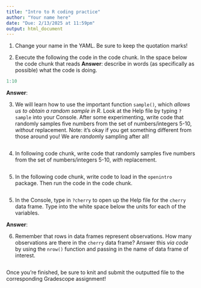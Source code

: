 ```yaml
---
title: "Intro to R coding practice"
author: "Your name here"
date: "Due: 2/13/2025 at 11:59pm"
output: html_document
---
```


1.  Change your name in the YAML. Be sure to keep the quotation marks!

2.  Execute the following the code in the code chunk. In the space below the code chunk that reads **Answer**: describe in words (as specifically as possible) what the code is doing.

```r
1:10
```

**Answer**:

3.  We will learn how to use the important function `sample()`, which *allows us to obtain a random sample in R*. Look at the Help file by typing `?sample` into your Console. After some experimenting, write code that randomly samples five numbers from the set of numbers/integers 5-10, *without* replacement. Note: it's okay if you get something different from those around you! We are *random*ly sampling after all!

```r

```

4.  In following code chunk, write code that randomly samples five numbers from the set of numbers/integers 5-10, *with* replacement.

```r

```

5.  In the following code chunk, write code to load in the `openintro` package. Then run the code in the code chunk.

```r

```

5.  In the Console, type in `?cherry` to open up the Help file for the `cherry` data frame. Type into the white space below the units for each of the variables.

**Answer**:

6.  Remember that rows in data frames represent observations. How many observations are there in the `cherry` data frame? Answer this *via code* by using the `nrow()` function and passing in the name of data frame of interest.

```r

```

Once you're finished, be sure to knit and submit the outputted file to the corresponding Gradescope assignment!
